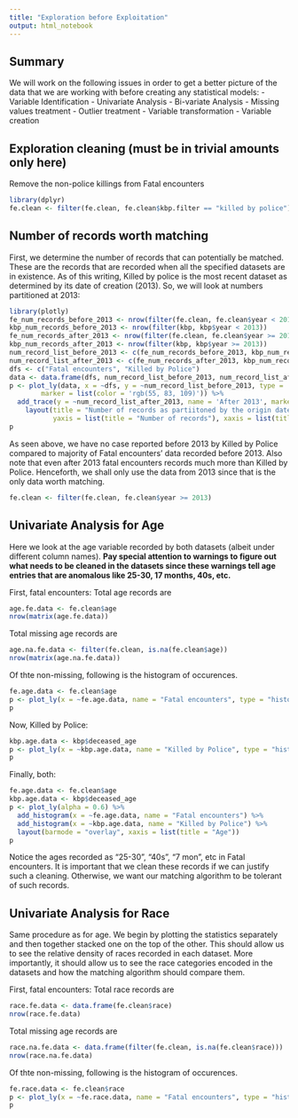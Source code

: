 ```yaml
---
title: "Exploration before Exploitation"
output: html_notebook
---
```

## Summary ##
We will work on the following issues in order to get a
better picture of the data that we are working with before
creating any statistical models:
  - Variable Identification
  - Univariate Analysis
  - Bi-variate Analysis
  - Missing values treatment
  - Outlier treatment
  - Variable transformation
  - Variable creation

## Exploration cleaning (must be in trivial amounts only here) ##
Remove the non-police killings from Fatal encounters  
```r
library(dplyr)
fe.clean <- filter(fe.clean, fe.clean$kbp.filter == "killed by police")
```

## Number of records worth matching ##
First, we determine the number of records that can potentially be matched. These are the records that are
recorded when all the specified datasets are in existence. As of this writing, Killed by police is the most
recent dataset as determined by its date of creation (2013). So, we will look at numbers partitioned at 2013:
```r
library(plotly)
fe_num_records_before_2013 <- nrow(filter(fe.clean, fe.clean$year < 2013))
kbp_num_records_before_2013 <- nrow(filter(kbp, kbp$year < 2013))
fe_num_records_after_2013 <- nrow(filter(fe.clean, fe.clean$year >= 2013))
kbp_num_records_after_2013 <- nrow(filter(kbp, kbp$year >= 2013))
num_record_list_before_2013 <- c(fe_num_records_before_2013, kbp_num_records_before_2013)
num_record_list_after_2013 <- c(fe_num_records_after_2013, kbp_num_records_after_2013)
dfs <- c("Fatal encounters", "Killed by Police")
data <- data.frame(dfs, num_record_list_before_2013, num_record_list_after_2013)
p <- plot_ly(data, x = ~dfs, y = ~num_record_list_before_2013, type = 'bar', name = 'Before 2013',
        marker = list(color = 'rgb(55, 83, 109)')) %>%
  add_trace(y = ~num_record_list_after_2013, name = 'After 2013', marker = list(color = 'rgb(26, 118, 255)')) %>%
    layout(title = "Number of records as partiitoned by the origin date of most recently created dataset",
           yaxis = list(title = "Number of records"), xaxis = list(title = "Dataset"), barmode = 'group', bargap = 0.15)
p
```
As seen above, we have no case reported before 2013 by Killed by Police compared to majority of Fatal encounters' data recorded before 2013. Also note that even after 2013 fatal encounters records much more than Killed by Police. Henceforth, we shall only use the data from 2013 since that is the only data worth matching.

```r
fe.clean <- filter(fe.clean, fe.clean$year >= 2013)
```

## Univariate Analysis for Age ##
Here we look at the age variable recorded by both datasets (albeit under different column names). **Pay special attention to warnings to figure out what needs to be cleaned in the datasets since these warnings tell age entries that are anomalous like 25-30, 17 months, 40s, etc.**

First, fatal encounters:
Total age records are
```r
age.fe.data <- fe.clean$age
nrow(matrix(age.fe.data))
```

Total missing age records are
```r
age.na.fe.data <- filter(fe.clean, is.na(fe.clean$age))
nrow(matrix(age.na.fe.data))
```


Of thte non-missing, following is the histogram of occurences.
```r
fe.age.data <- fe.clean$age
p <- plot_ly(x = ~fe.age.data, name = "Fatal encounters", type = "histogram")
p
```

Now, Killed by Police:
```r
kbp.age.data <- kbp$deceased_age
p <- plot_ly(x = ~kbp.age.data, name = "Killed by Police", type = "histogram")
p
```

Finally, both:
```r
fe.age.data <- fe.clean$age
kbp.age.data <- kbp$deceased_age
p <- plot_ly(alpha = 0.6) %>%
  add_histogram(x = ~fe.age.data, name = "Fatal encounters") %>%
  add_histogram(x = ~kbp.age.data, name = "Killed by Police") %>%
  layout(barmode = "overlay", xaxis = list(title = "Age"))
p
```

Notice the ages recorded as "25-30", "40s", "7 mon", etc in Fatal encounters. It is important that we clean these records if we can justify such a cleaning. Otherwise, we want our matching algorithm to be tolerant of such records.

## Univariate Analysis for Race ##
Same procedure as for age. We begin by plotting the statistics separately and then together stacked one on the top of the other.
This should allow us to see the relative density of races recorded in each dataset. More importantly, it should allow us to see the race categories encoded in the datasets and how the matching algorithm should compare them.

First, fatal encounters:
Total race records are
```r
race.fe.data <- data.frame(fe.clean$race)
nrow(race.fe.data)
```

Total missing age records are
```r
race.na.fe.data <- data.frame(filter(fe.clean, is.na(fe.clean$race)))
nrow(race.na.fe.data)
```


Of thte non-missing, following is the histogram of occurences.
```r
fe.race.data <- fe.clean$race
p <- plot_ly(x = ~fe.race.data, name = "Fatal encounters", type = "histogram")
p
```
<!-- TODO: -->
<!-- - general missingness -->
<!-- - missing density by date -->
<!-- - Relationship between variables -->
<!-- - Variable transformation -->

<!-- ----- Handle missing data??? ------ use the previous model ------ predict and analyze ----- Merging???? -->
